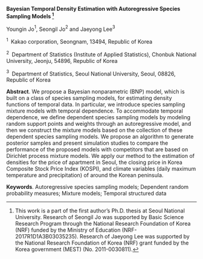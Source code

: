 <span>**Bayesian Temporal Density Estimation with Autoregressive Species
Sampling Models [^1]**</span>

Youngin Jo$^1$, Seongil Jo$^2$ and Jaeyong Lee$^3$

$^1 \;$ Kakao corporation, Seongnam, 13494, Republic of Korea

$^2 \;$ Department of Statistics (Institute of Applied Statistics),
Chonbuk National University, Jeonju, 54896, Republic of Korea

$^3 \;$ Department of Statistics, Seoul National University, Seoul,
08826, Republic of Korea

<span>**Abstract**</span>. We propose a Bayesian nonparametric (BNP)
model, which is built on a class of species sampling models, for
estimating density functions of temporal data. In particular, we
introduce species sampling mixture models with temporal dependence. To
accommodate temporal dependence, we define dependent species sampling
models by modeling random support points and weights through an
autoregressive model, and then we construct the mixture models based on
the collection of these dependent species sampling models. We propose an
algorithm to generate posterior samples and present simulation studies
to compare the performance of the proposed models with competitors that
are based on Dirichlet process mixture models. We apply our method to
the estimation of densities for the price of apartment in Seoul, the
closing price in Korea Composite Stock Price Index (KOSPI), and climate
variables (daily maximum temperature and precipitation) of around the
Korean peninsula.

<span>**Keywords**</span>. Autoregressive species sampling models;
Dependent random probability measures; Mixture models; Temporal
structured data

[^1]: This work is a part of the first author’s Ph.D. thesis at Seoul
    National University. Research of Seongil Jo was supported by Basic
    Science Research Program through the National Research Foundation of
    Korea (NRF) funded by the Ministry of Education
    (NRF-2017R1D1A3B03035235). Research of Jaeyong Lee was supported by
    the National Research Foundation of Korea (NRF) grant funded by the
    Korea government (MEST) (No. 2011-0030811).
